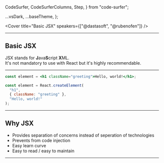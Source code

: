   CodeSurfer,
  CodeSurferColumns,
  Step,
} from "code-surfer";


  ...vsDark,
  ...baseTheme,
};

<Cover
  title="Basic JSX"
  speakers={["@dastasoft", "@rubenofen"]}
/>

---

## Basic JSX

JSX stands for **J**ava**S**cript **X**ML. <br />
It's not mandatory to use with React but it's highly recommendable.

---

<CodeSurferColumns>

<Step>

```jsx
const element = <h1 className="greeting">Hello, world!</h1>;
```

```js
const element = React.createElement(
  "h1",
  { className: "greeting" },
  "Hello, world!"
);
```

</Step>

</CodeSurferColumns>

---

## Why JSX

- Provides separation of concerns instead of seperation of technologies
- Prevents from code injection
- Easy learn curve
- Easy to read / easy to maintain

---

<Back title="YOUR PRESENTATION" />
